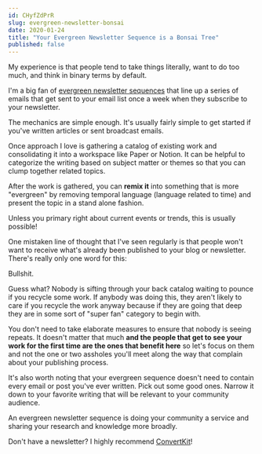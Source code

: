 ```yaml
---
id: CHyfZdPrR
slug: evergreen-newsletter-bonsai
date: 2020-01-24
title: "Your Evergreen Newsletter Sequence is a Bonsai Tree"
published: false
---
```


My experience is that people tend to take things literally, want to do too much, and think in binary terms by default.

I'm a big fan of [evergreen newsletter sequences](/shadow-newsletter-for-evergreen-emails-in-convertkit) that line up a series of emails that get sent to your email list once a week when they subscribe to your newsletter.

The mechanics are simple enough. It's usually fairly simple to get started if you've written articles or sent broadcast emails.

Once approach I love is gathering a catalog of existing work and consolidating it into a workspace like Paper or Notion. It can be helpful to categorize the writing based on subject matter or themes so that you can clump together related topics.

After the work is gathered, you can **remix it** into something that is more "evergreen" by removing temporal language (language related to time) and present the topic in a stand alone fashion.

Unless you primary right about current events or trends, this is usually possible!

One mistaken line of thought that I've seen regularly is that people won't want to receive what's already been published to your blog or newsletter. There's really only one word for this:

Bullshit.

Guess what? Nobody is sifting through your back catalog waiting to pounce if you recycle some work. If anybody was doing this, they aren't likely to care if you recycle the work anyway because if they are going that deep they are in some sort of "super fan" category to begin with.

You don't need to take elaborate measures to ensure that nobody is seeing repeats. It doesn't matter that much **and the people that get to see your work for the first time are the ones that benefit here** so let's focus on them and not the one or two assholes you'll meet along the way that complain about your publishing process.

It's also worth noting that your evergreen sequence doesn't need to contain every email or post you've ever written. Pick out some good ones. Narrow it down to your favorite writing that will be relevant to your community audience.

An evergreen newsletter sequence is doing your community a service and sharing your research and knowledge more broadly.

Don't have a newsletter? I highly recommend [ConvertKit](https://convertkit.com?lmref=ia534A)!

